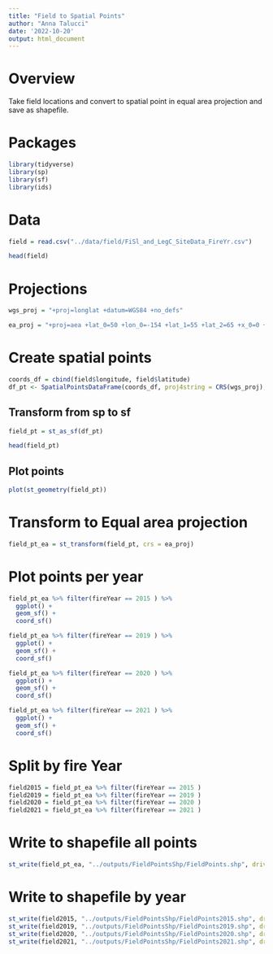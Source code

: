 ```yaml
---
title: "Field to Spatial Points"
author: "Anna Talucci"
date: '2022-10-20'
output: html_document
---
```


# Overview

Take field locations and convert to spatial point in equal area projection and save as shapefile.

# Packages

```r
library(tidyverse)
library(sp)
library(sf)
library(ids)
```

# Data

```r
field = read.csv("../data/field/FiSl_and_LegC_SiteData_FireYr.csv")
```

```r
head(field)
```

# Projections
```r
wgs_proj = "+proj=longlat +datum=WGS84 +no_defs"
```

```r
ea_proj = "+proj=aea +lat_0=50 +lon_0=-154 +lat_1=55 +lat_2=65 +x_0=0 +y_0=0 +datum=NAD83 +units=m +no_defs"
```


# Create spatial points
```r
coords_df = cbind(field$longitude, field$latitude)
df_pt <- SpatialPointsDataFrame(coords_df, proj4string = CRS(wgs_proj), data = field)
```

## Transform from sp to sf

```r
field_pt = st_as_sf(df_pt)
```
```r
head(field_pt)
```
## Plot points
```r
plot(st_geometry(field_pt))
```

# Transform to Equal area projection
```r
field_pt_ea = st_transform(field_pt, crs = ea_proj)
```

# Plot points per year
```r
field_pt_ea %>% filter(fireYear == 2015 ) %>%
  ggplot() + 
  geom_sf() +
  coord_sf()
```
```r
field_pt_ea %>% filter(fireYear == 2019 ) %>%
  ggplot() + 
  geom_sf() +
  coord_sf()
```
```r
field_pt_ea %>% filter(fireYear == 2020 ) %>%
  ggplot() + 
  geom_sf() +
  coord_sf()
```

```r
field_pt_ea %>% filter(fireYear == 2021 ) %>%
  ggplot() + 
  geom_sf() +
  coord_sf()
```

# Split by fire Year


```r
field2015 = field_pt_ea %>% filter(fireYear == 2015 )
field2019 = field_pt_ea %>% filter(fireYear == 2019 )
field2020 = field_pt_ea %>% filter(fireYear == 2020 )
field2021 = field_pt_ea %>% filter(fireYear == 2021 )
```

# Write to shapefile all points

```r
st_write(field_pt_ea, "../outputs/FieldPointsShp/FieldPoints.shp", driver="ESRI Shapefile")
```

# Write to shapefile by year
```r
st_write(field2015, "../outputs/FieldPointsShp/FieldPoints2015.shp", driver="ESRI Shapefile")
st_write(field2019, "../outputs/FieldPointsShp/FieldPoints2019.shp", driver="ESRI Shapefile")
st_write(field2020, "../outputs/FieldPointsShp/FieldPoints2020.shp", driver="ESRI Shapefile")
st_write(field2021, "../outputs/FieldPointsShp/FieldPoints2021.shp", driver="ESRI Shapefile")
```